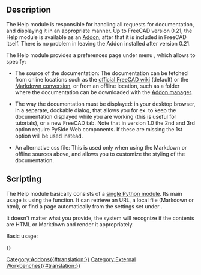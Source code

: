 <languages/>

== Description ==

The Help module is responsible for handling all requests for documentation, and displaying it in an appropriate manner. Up to FreeCAD version 0.21, the Help module is available as an [[Std_AddonMgr|Addon]], after that it is included in FreeCAD itself. There is no problem in leaving the Addon installed after version 0.21.

The Help module provides a preferences page under menu {{MenuCommand|Edit → Preferences → General → Help}}, which allows to specify:

* The source of the documentation: The documentation can be fetched from online locations such as the [https://wiki.freecad.org official FreeCAD wiki] (default) or the [https://github.com/FreeCAD/FreeCAD-documentation Markdown conversion], or from an offline location, such as a folder where the documentation can be downloaded with the [[Std_AddonMgr|Addon manager]].

* The way the documentation must be displayed: in your desktop browser, in a separate, dockable dialog, that allows you for ex. to keep the documentation displayed while you are working (this is useful for tutorials), or a new FreeCAD tab. Note that in version 1.0 the 2nd and 3rd option require PySide Web components. If these are missing the 1st option will be used instead.

* An alternative css file: This is used only when using the Markdown or offline sources above, and allows you to customize the styling of the documentation.

== Scripting ==

The Help module basically consists of a [https://github.com/FreeCAD/FreeCAD/blob/main/src/Mod/Help/Help.py single Python module]. Its main usage is using the {{Incode|show}} function. It can retrieve an URL, a local file (Markdown or html), or find a page automatically from the settings set under {{MenuCommand|Preferences → General → Help}}.

It doesn't matter what you provide, the system will recognize if the contents are HTML or Markdown and render it appropriately.

Basic usage:

{{Code|code=
import Help
Help.show("Draft Line")
Help.show("Draft_Line")  # works with spaces or underscores
Help.show("https://wiki.freecadweb.org/Draft_Line")
Help.show("https://gitlab.com/freecad/FreeCAD-documentation/-/raw/main/wiki/Draft_Line.md")
Help.show("/home/myUser/.FreeCAD/Documentation/Draft_Line.md")
Help.show("http://myserver.com/myfolder/Draft_Line.html")
}}


{{Userdocnavi{{#translation:}}}}
[[Category:Addons{{#translation:}}]]
[[Category:External Workbenches{{#translation:}}]]
